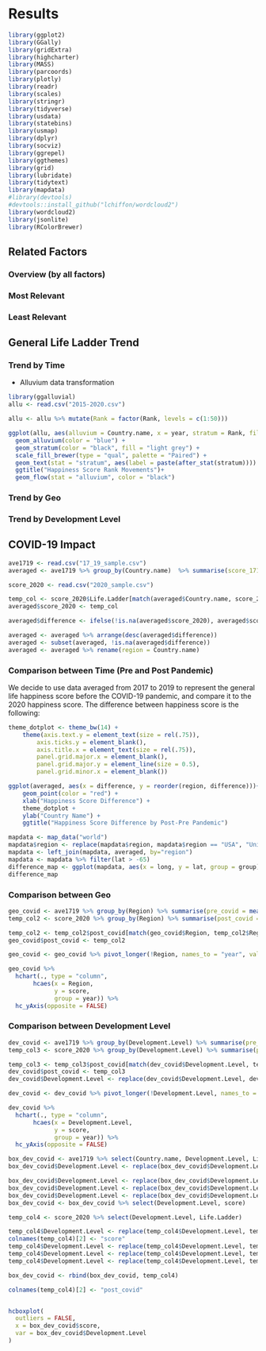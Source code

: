 
# Results
```r
library(ggplot2)
library(GGally)
library(gridExtra)
library(highcharter)
library(MASS)
library(parcoords)
library(plotly)
library(readr)
library(scales)
library(stringr)
library(tidyverse)
library(usdata)
library(statebins)
library(usmap)
library(dplyr)
library(socviz)
library(ggrepel)
library(ggthemes)
library(grid)
library(lubridate)
library(tidytext)
library(mapdata)
#library(devtools)
#devtools::install_github("lchiffon/wordcloud2")
library(wordcloud2)
library(jsonlite)
library(RColorBrewer)
```

## Related Factors

### Overview (by all factors)

### Most Relevant

### Least Relevant



## General Life Ladder Trend

### Trend by Time 

- Alluvium data transformation

```r
library(ggalluvial)
allu <- read.csv("2015-2020.csv")

allu <- allu %>% mutate(Rank = factor(Rank, levels = c(1:50)))

ggplot(allu, aes(alluvium = Country.name, x = year, stratum = Rank, fill = Region)) +
  geom_alluvium(color = "blue") +
  geom_stratum(color = "black", fill = "light grey") +
  scale_fill_brewer(type = "qual", palette = "Paired") +
  geom_text(stat = "stratum", aes(label = paste(after_stat(stratum)))) +
  ggtitle("Happiness Score Rank Movements")+
  geom_flow(stat = "alluvium", color = "black")

```

### Trend by Geo

### Trend by Development Level



## COVID-19 Impact
```r
ave1719 <- read.csv("17_19_sample.csv")
averaged <- ave1719 %>% group_by(Country.name)  %>% summarise(score_1719 = mean(Life.Ladder)) %>% ungroup()

score_2020 <- read.csv("2020_sample.csv")

temp_col <- score_2020$Life.Ladder[match(averaged$Country.name, score_2020$Country.name)]
averaged$score_2020 <- temp_col

averaged$difference <- ifelse(!is.na(averaged$score_2020), averaged$score_2020-averaged$score_1719, NA)

averaged <- averaged %>% arrange(desc(averaged$difference))
averaged <- subset(averaged, !is.na(averaged$difference))
averaged <- averaged %>% rename(region = Country.name)
```
### Comparison between Time (Pre and Post Pandemic)
We decide to use data averaged from 2017 to 2019 to represent the general life happiness score before the COVID-19 pandemic, and compare it to the 2020 happiness score. The difference between happiness score is the following:

```r

theme_dotplot <- theme_bw(14) +
    theme(axis.text.y = element_text(size = rel(.75)),
        axis.ticks.y = element_blank(),
        axis.title.x = element_text(size = rel(.75)),
        panel.grid.major.x = element_blank(),
        panel.grid.major.y = element_line(size = 0.5),
        panel.grid.minor.x = element_blank())

ggplot(averaged, aes(x = difference, y = reorder(region, difference)))+
    geom_point(color = "red") +
    xlab("Happiness Score Difference") +
    theme_dotplot +
    ylab("Country Name") +
    ggtitle("Happiness Score Difference by Post-Pre Pandemic")
```

```r
mapdata <- map_data("world")
mapdata$region <- replace(mapdata$region, mapdata$region == "USA", "United States")
mapdata <- left_join(mapdata, averaged, by="region")
mapdata <- mapdata %>% filter(lat > -65)
difference_map <- ggplot(mapdata, aes(x = long, y = lat, group = group)) + geom_polygon(aes(fill = difference)) + scale_fill_gradient(name = "Difference", low = "red", high = "green")
difference_map
```

### Comparison between Geo

```r
geo_covid <- ave1719 %>% group_by(Region) %>% summarise(pre_covid = mean(Life.Ladder)) %>% ungroup()
temp_col2 <- score_2020 %>% group_by(Region) %>% summarise(post_covid = mean(Life.Ladder)) %>% ungroup

temp_col2 <- temp_col2$post_covid[match(geo_covid$Region, temp_col2$Region)]
geo_covid$post_covid <- temp_col2

geo_covid <- geo_covid %>% pivot_longer(!Region, names_to = "year", values_to = "score")

geo_covid %>%
  hchart(., type = "column", 
       hcaes(x = Region, 
             y = score, 
             group = year)) %>% 
  hc_yAxis(opposite = FALSE) 
```

### Comparison between Development Level

```r
dev_covid <- ave1719 %>% group_by(Development.Level) %>% summarise(pre_covid = mean(Life.Ladder)) %>% ungroup()
temp_col3 <- score_2020 %>% group_by(Development.Level) %>% summarise(post_covid = mean(Life.Ladder)) %>% ungroup

temp_col3 <- temp_col3$post_covid[match(dev_covid$Development.Level, temp_col3$Development.Level)]
dev_covid$post_covid <- temp_col3
dev_covid$Development.Level <- replace(dev_covid$Development.Level, dev_covid$Development.Level == "#N/A", "Third World Countries")

dev_covid <- dev_covid %>% pivot_longer(!Development.Level, names_to = "year", values_to = "score")

dev_covid %>%
  hchart(., type = "column", 
       hcaes(x = Development.Level, 
             y = score, 
             group = year)) %>% 
  hc_yAxis(opposite = FALSE) 
```

```r
box_dev_covid <- ave1719 %>% select(Country.name, Development.Level, Life.Ladder) %>% group_by(Country.name, Development.Level) %>% summarise( score = mean(Life.Ladder)) %>% ungroup()
box_dev_covid$Development.Level <- replace(box_dev_covid$Development.Level, box_dev_covid$Development.Level == "#N/A", "Third World Countries")

box_dev_covid$Development.Level <- replace(box_dev_covid$Development.Level, box_dev_covid$Development.Level == "Third World Countries", "Third World Countries pre-covid")
box_dev_covid$Development.Level <- replace(box_dev_covid$Development.Level, box_dev_covid$Development.Level == "Developing", "Developing pre-covid")
box_dev_covid$Development.Level <- replace(box_dev_covid$Development.Level, box_dev_covid$Development.Level == "Developed", "Developed pre-covid")
box_dev_covid <- box_dev_covid %>% select(Development.Level, score)

temp_col4 <- score_2020 %>% select(Development.Level, Life.Ladder) 

temp_col4$Development.Level <- replace(temp_col4$Development.Level, temp_col4$Development.Level == "#N/A", "Third World Countries")
colnames(temp_col4)[2] <- "score"
temp_col4$Development.Level <- replace(temp_col4$Development.Level, temp_col4$Development.Level == "Third World Countries", "Third World Countries post-covid")
temp_col4$Development.Level <- replace(temp_col4$Development.Level, temp_col4$Development.Level == "Developing", "Developing post-covid")
temp_col4$Development.Level <- replace(temp_col4$Development.Level, temp_col4$Development.Level == "Developed", "Developed post-covid")

box_dev_covid <- rbind(box_dev_covid, temp_col4)

colnames(temp_col4)[2] <- "post_covid"


hcboxplot(
  outliers = FALSE,
  x = box_dev_covid$score,
  var = box_dev_covid$Development.Level
) 
```